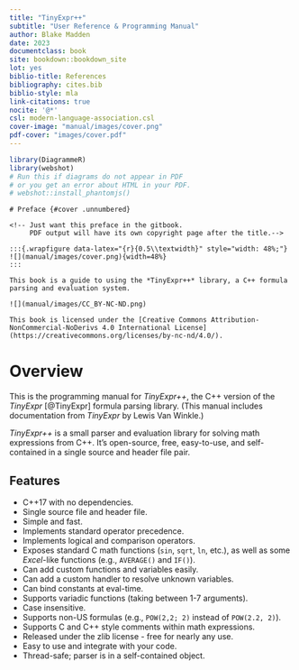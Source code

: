```yaml
--- 
title: "TinyExpr++"
subtitle: "User Reference & Programming Manual"
author: Blake Madden
date: 2023
documentclass: book
site: bookdown::bookdown_site
lot: yes
biblio-title: References
bibliography: cites.bib
biblio-style: mla
link-citations: true
nocite: '@*'
csl: modern-language-association.csl
cover-image: "manual/images/cover.png"
pdf-cover: "images/cover.pdf"
---
```


```r
library(DiagrammeR)
library(webshot)
# Run this if diagrams do not appear in PDF
# or you get an error about HTML in your PDF.
# webshot::install_phantomjs()
```

```asis
# Preface {#cover .unnumbered}

<!-- Just want this preface in the gitbook.
     PDF output will have its own copyright page after the title.-->

:::{.wrapfigure data-latex="{r}{0.5\\textwidth}" style="width: 48%;"}
![](manual/images/cover.png){width=48%}
:::

This book is a guide to using the *TinyExpr++* library, a C++ formula parsing and evaluation system.

![](manual/images/CC_BY-NC-ND.png)

This book is licensed under the [Creative Commons Attribution-NonCommercial-NoDerivs 4.0 International License](https://creativecommons.org/licenses/by-nc-nd/4.0/).
```

# Overview

This is the programming manual for *TinyExpr++*, the C++ version of the *TinyExpr* [@TinyExpr] formula parsing library. (This manual includes documentation from *TinyExpr* by Lewis Van Winkle.)

*TinyExpr++* is a small parser and evaluation library for solving math expressions from C++.
It's open-source, free, easy-to-use, and self-contained in a single source and header file pair.

## Features {-}

- C++17 with no dependencies.
- Single source file and header file.
- Simple and fast.
- Implements standard operator precedence.
- Implements logical and comparison operators.
- Exposes standard C math functions (`sin`, `sqrt`, `ln`, etc.), as well as some *Excel*-like functions (e.g., `AVERAGE()` and `IF()`).
- Can add custom functions and variables easily.
- Can add a custom handler to resolve unknown variables.
- Can bind constants at eval-time.
- Supports variadic functions (taking between 1-7 arguments).
- Case insensitive.
- Supports non-US formulas (e.g., `POW(2,2; 2)` instead of `POW(2.2, 2)`).
- Supports C and C++ style comments within math expressions.
- Released under the zlib license - free for nearly any use.
- Easy to use and integrate with your code.
- Thread-safe; parser is in a self-contained object.
